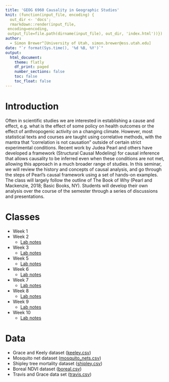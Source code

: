 ```yaml
---
title: 'GEOG 6960 Causality in Geographic Studies'
knit: (function(input_file, encoding) {
  out_dir <- 'docs';
  rmarkdown::render(input_file,
 encoding=encoding,
 output_file=file.path(dirname(input_file), out_dir, 'index.html'))})
author:
  - Simon Brewer^[University of Utah, simon.brewer@ess.utah.edu]
date: "`r format(Sys.time(), '%d %B, %Y')`"
output:
  html_document:
    theme: flatly
    df_print: paged
    number_sections: false
    toc: false
    toc_float: false
---
```


# Introduction

Often in scientific studies we are interested in establishing a cause and effect, e.g. what is the effect of some policy on health outcomes or the effect of anthropogenic activity on a changing climate. However, most statistical texts and courses are taught using correlative methods, with the mantra that “correlation is not causation” outside of certain strict experimental conditions. Recent work by Judea Pearl and others have developed a framework (Structural Causal Modeling) for causal inference that allows causality to be inferred even when these conditions are not met, allowing this approach in a much broader range of studies. In this seminar, we will review the history and concepts of causal analysis, and go through the steps of Pearl’s causal framework using a set of hands-on examples. The class will largely follow the outline of The Book of Why (Pearl and Mackenzie, 2018; Basic Books, NY). Students will develop their own analysis over the course of the semester through a series of discussions and presentations.

# Classes

- Week 1
- Week 2
    - [Lab notes][lab2]
- Week 3
    - [Lab notes][lab3]
- Week 5
    - [Lab notes][lab5]
- Week 6
    - [Lab notes][lab6]
- Week 7
    - [Lab notes][lab7]
- Week 8
    - [Lab notes][lab8]
- Week 9
    - [Lab notes][lab9]
- Week 10
    - [Lab notes][lab10]

# Data

- Grace and Keely dataset ([keeley.csv][keeley])
- Mosquito net dataset ([mosquito_nets.csv][mosquito])
- Shipley tree mortality dataset ([shipley.csv][shipley])
- Boreal NDVI dataset ([boreal.csv][boreal])
- Travis and Grace data set ([travis.csv][travis])

[lab2]: https://simonbrewer.github.io/geog6960_causal/GEOG6960_Week2.html
[lab3]: https://simonbrewer.github.io/geog6960_causal/GEOG6960_Week3.html
[lab5]: https://simonbrewer.github.io/geog6960_causal/GEOG6960_Week5.html
[lab6]: https://simonbrewer.github.io/geog6960_causal/GEOG6960_Week6.html
[lab7]: https://simonbrewer.github.io/geog6960_causal/GEOG6960_Week7.html
[lab8]: https://simonbrewer.github.io/geog6960_causal/GEOG6960_Week8.html
[lab9]: https://simonbrewer.github.io/geog6960_causal/GEOG6960_Week9.html
[lab10]: https://simonbrewer.github.io/geog6960_causal/GEOG6960_Week10.html

[keeley]: https://drive.google.com/file/d/1_pOumBe6a783Jap4oyQlF0uJ_IwmjqpZ/view?usp=drive_link
[mosquito]: https://drive.google.com/file/d/1TbscKcYSuDhOg_FPhb5faIPyNGuNdTUA/view?usp=sharing
[shipley]: https://drive.google.com/file/d/14MNcR3IT2GsVvHAb1P2r5gZAmiIjoomZ/view?usp=sharing
[boreal]: https://drive.google.com/file/d/1Kl_nqCETZyg92RL2lVdtGaWcfSDcXE_x/view?usp=sharing
[travis]: https://drive.google.com/file/d/1CG__WvPOvS_5yUfAoNE4ovD7u77sH_rq/view?usp=sharing
